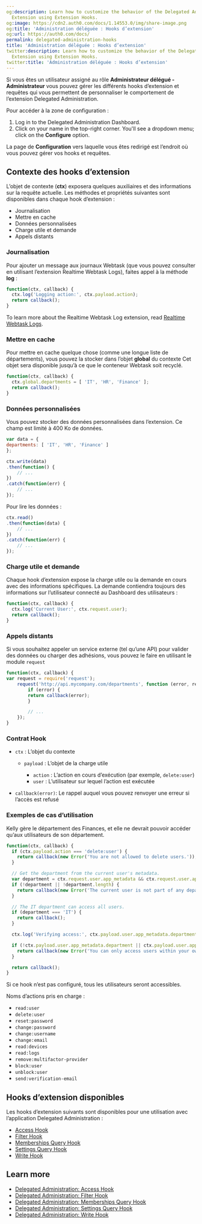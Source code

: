 ```yaml
---
og:description: Learn how to customize the behavior of the Delegated Administration
  Extension using Extension Hooks.
og:image: https://cdn2.auth0.com/docs/1.14553.0/img/share-image.png
og:title: 'Administration déléguée : Hooks d’extension'
og:url: https://auth0.com/docs/
permalink: delegated-administration-hooks
title: 'Administration déléguée : Hooks d’extension'
twitter:description: Learn how to customize the behavior of the Delegated Administration
  Extension using Extension Hooks.
twitter:title: 'Administration déléguée : Hooks d’extension'
---
```


Si vous êtes un utilisateur assigné au rôle **Administrateur délégué - Administrateur** vous pouvez gérer les différents hooks d’extension et requêtes qui vous permettent de personnaliser le comportement de l’extension Delegated Administration.

Pour accéder à la zone de configuration :

1. Log in to the Delegated Administration Dashboard.
2. Click on your name in the top-right corner. You'll see a dropdown menu; click on the **Configure** option.

La page de **Configuration** vers laquelle vous êtes redirigé est l’endroit où vous pouvez gérer vos hooks et requêtes.

## Contexte des hooks d’extension

L’objet de contexte (**ctx**) exposera quelques auxiliaires et des informations sur la requête actuelle. Les méthodes et propriétés suivantes sont disponibles dans chaque hook d’extension :

* Journalisation
* Mettre en cache
* Données personnalisées
* Charge utile et demande
* Appels distants

### Journalisation

Pour ajouter un message aux journaux Webtask (que vous pouvez consulter en utilisant l’extension Realtime Webtask Logs), faites appel à la méthode **log** :

```javascript lines
function(ctx, callback) {
  ctx.log('Logging action:', ctx.payload.action);
  return callback();
}
```






To learn more about the Realtime Webtask Log extension, read [Realtime Webtask Logs](/docs/customize/extensions/real-time-webtask-logs).

### Mettre en cache

Pour mettre en cache quelque chose (comme une longue liste de départements), vous pouvez la stocker dans l’objet **global** du contexte Cet objet sera disponible jusqu’à ce que le conteneur Webtask soit recyclé.

```javascript lines
function(ctx, callback) {
  ctx.global.departments = [ 'IT', 'HR', 'Finance' ];
  return callback();
}
```






### Données personnalisées

Vous pouvez stocker des données personnalisées dans l’extension. Ce champ est limité à 400 Ko de données.

```javascript lines
var data = {
departments: [ 'IT', 'HR', 'Finance' ]
};

ctx.write(data)
.then(function() {
    // ...
})
.catch(function(err) {
    // ...
});
```






Pour lire les données :

```js lines
ctx.read()
.then(function(data) {
    // ...
})
.catch(function(err) {
    // ...
});
```






### Charge utile et demande

Chaque hook d’extension expose la charge utile ou la demande en cours avec des informations spécifiques. La demande contiendra toujours des informations sur l’utilisateur connecté au Dashboard des utilisateurs :

```javascript lines
function(ctx, callback) {
  ctx.log('Current User:', ctx.request.user);
  return callback();
}
```






### Appels distants

Si vous souhaitez appeler un service externe (tel qu’une API) pour valider des données ou charger des adhésions, vous pouvez le faire en utilisant le module `request`

```javascript lines
function(ctx, callback) {
var request = require('request');
    request('http://api.mycompany.com/departments', function (error, response, body) {
        if (error) {
        return callback(error);
        }

        // ...
    });
}
```






### Contrat Hook

* `ctx` : L’objet du contexte

  + `payload` : L’objet de la charge utile

    - `action` : L’action en cours d’exécution (par exemple, `delete:user`)
    - `user` : L’utilisateur sur lequel l’action est exécutée
* `callback(error)`: Le rappel auquel vous pouvez renvoyer une erreur si l’accès est refusé

### Exemples de cas d’utilisation

Kelly gère le département des Finances, et elle ne devrait pouvoir accéder qu’aux utilisateurs de son département.

```javascript lines
function(ctx, callback) {
  if (ctx.payload.action === 'delete:user') {
    return callback(new Error('You are not allowed to delete users.'));
  }

  // Get the department from the current user's metadata.
  var department = ctx.request.user.app_metadata && ctx.request.user.app_metadata.department;
  if (!department || !department.length) {
    return callback(new Error('The current user is not part of any department.'));
  }

  // The IT department can access all users.
  if (department === 'IT') {
    return callback();
  }

  ctx.log('Verifying access:', ctx.payload.user.app_metadata.department, department);

  if (!ctx.payload.user.app_metadata.department || ctx.payload.user.app_metadata.department !== department) {
    return callback(new Error('You can only access users within your own department.'));
  }

  return callback();
}
```






Si ce hook n’est pas configuré, tous les utilisateurs seront accessibles.

Noms d’actions pris en charge :

* `read:user`
* `delete:user`
* `reset:password`
* `change:password`
* `change:username`
* `change:email`
* `read:devices`
* `read:logs`
* `remove:multifactor-provider`
* `block:user`
* `unblock:user`
* `send:verification-email`

## Hooks d’extension disponibles

Les hooks d’extension suivants sont disponibles pour une utilisation avec l’application Delegated Administration :

* [Access Hook](/docs/customize/extensions/delegated-administration-extension/delegated-administration-hooks/delegated-administration-access-hook)
* [Filter Hook](/docs/customize/extensions/delegated-administration-extension/delegated-administration-hooks/delegated-administration-filter-hook)
* [Memberships Query Hook](/docs/customize/extensions/delegated-administration-extension/delegated-administration-hooks/delegated-administration-memberships-query-hook)
* [Settings Query Hook](/docs/customize/extensions/delegated-administration-extension/delegated-administration-hooks/delegated-administration-settings-query-hook)
* [Write Hook](/docs/customize/extensions/delegated-administration-extension/delegated-administration-hooks/delegated-administration-write-hook)

## Learn more

* [Delegated Administration: Access Hook](/docs/customize/extensions/delegated-administration-extension/delegated-administration-hooks/delegated-administration-access-hook)
* [Delegated Administration: Filter Hook](/docs/customize/extensions/delegated-administration-extension/delegated-administration-hooks/delegated-administration-filter-hook)
* [Delegated Administration: Memberships Query Hook](/docs/customize/extensions/delegated-administration-extension/delegated-administration-hooks/delegated-administration-memberships-query-hook)
* [Delegated Administration: Settings Query Hook](/docs/customize/extensions/delegated-administration-extension/delegated-administration-hooks/delegated-administration-settings-query-hook)
* [Delegated Administration: Write Hook](/docs/customize/extensions/delegated-administration-extension/delegated-administration-hooks/delegated-administration-write-hook)